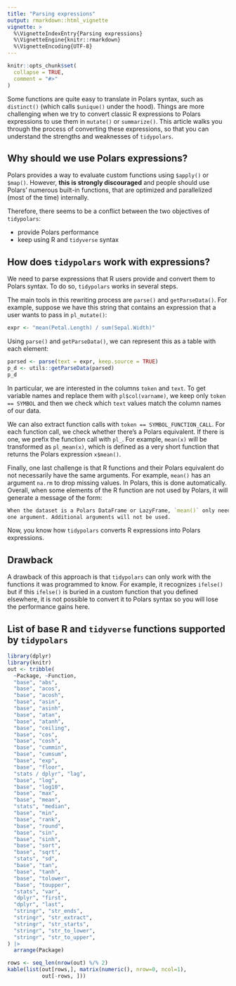 ---
title: "Parsing expressions"
output: rmarkdown::html_vignette
vignette: >
  %\VignetteIndexEntry{Parsing expressions}
  %\VignetteEngine{knitr::rmarkdown}
  %\VignetteEncoding{UTF-8}
---

```{r, include = FALSE}
knitr::opts_chunk$set(
  collapse = TRUE,
  comment = "#>"
)
```

Some functions are quite easy to translate in Polars syntax, such as `distinct()`
(which calls `$unique()` under the hood). Things are more challenging when we
try to convert classic R expressions to Polars expressions to use them in 
`mutate()` or `summarize()`. This article walks you through the process of 
converting these expressions, so that you can understand the strengths and 
weaknesses of `tidypolars`.


## Why should we use Polars expressions?

Polars provides a way to evaluate custom functions using `$apply()` or `$map()`.
However, **this is strongly discouraged** and people should use Polars' numerous
built-in functions, that are optimized and parallelized (most of the time) 
internally.

Therefore, there seems to be a conflict between the two objectives of `tidypolars`:

* provide Polars performance
* keep using R and `tidyverse` syntax


## How does `tidypolars` work with expressions? 

We need to parse expressions that R users provide and convert them to Polars 
syntax. To do so, `tidypolars` works in several steps.

The main tools in this rewriting process are `parse()` and `getParseData()`. For
example, suppose we have this string that contains an expression that a user wants
to pass in `pl_mutate()`:

```{r}
expr <- "mean(Petal.Length) / sum(Sepal.Width)"
```

Using `parse()` and `getParseData()`, we can represent this as a table with each
element:

```{r}
parsed <- parse(text = expr, keep.source = TRUE)
p_d <- utils::getParseData(parsed)
p_d
```

In particular, we are interested in the columns `token` and `text`. To get variable
names and replace them with `pl$col(varname)`, we keep only `token == SYMBOL` and 
then we check which `text` values match the column names of our data. 

We can also extract function calls with `token == SYMBOL_FUNCTION_CALL`. For each
function call, we check whether there's a Polars equivalent. If there is 
one, we prefix the function call with `pl_`. For example, `mean(x)` will be 
transformed as `pl_mean(x)`, which is defined as a very short function that
returns the Polars expression `x$mean()`.

Finally, one last challenge is that R functions and their Polars equivalent 
do not necessarily have the same arguments. For example, `mean()` has an argument
`na.rm` to drop missing values. In Polars, this is done automatically. Overall,
when some elements of the R function are not used by Polars, it will generate
a message of the form:

```r
When the dataset is a Polars DataFrame or LazyFrame, `mean()` only needs 
one argument. Additional arguments will not be used. 

```

Now, you know how `tidypolars` converts R expressions into Polars expressions.


## Drawback

A drawback of this approach is that `tidypolars` can only work with the functions
it was programmed to know. For example, it recognizes `ifelse()` but if this
`ifelse()` is buried in a custom function that you defined elsewhere,
it is not possible to convert it to Polars syntax so you will lose the 
performance gains here.


## List of base R and `tidyverse` functions supported by `tidypolars` 


```{r echo=FALSE, message=FALSE}
library(dplyr)
library(knitr)
out <- tribble(
  ~Package, ~Function,
  "base", "abs",
  "base", "acos", 
  "base", "acosh", 
  "base", "asin",
  "base", "asinh", 
  "base", "atan", 
  "base", "atanh",
  "base", "ceiling",
  "base", "cos", 
  "base", "cosh",
  "base", "cummin",
  "base", "cumsum", 
  "base", "exp", 
  "base", "floor",
  "stats / dplyr", "lag",
  "base", "log", 
  "base", "log10",
  "base", "max", 
  "base", "mean", 
  "stats", "median", 
  "base", "min",
  "base", "rank",
  "base", "round",
  "base", "sin", 
  "base", "sinh", 
  "base", "sort",  
  "base", "sqrt", 
  "stats", "sd", 
  "base", "tan", 
  "base", "tanh",
  "base", "tolower",
  "base", "toupper",
  "stats", "var",
  "dplyr", "first",
  "dplyr", "last",
  "stringr", "str_ends",
  "stringr", "str_extract",
  "stringr", "str_starts",
  "stringr", "str_to_lower",
  "stringr", "str_to_upper",
) |> 
  arrange(Package)

rows <- seq_len(nrow(out) %/% 2)
kable(list(out[rows,], matrix(numeric(), nrow=0, ncol=1),
           out[-rows, ])) 
```

